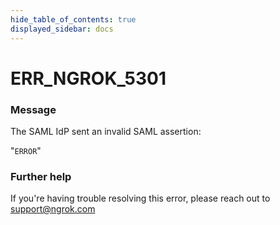 ```yaml
---
hide_table_of_contents: true
displayed_sidebar: docs
---
```



# ERR_NGROK_5301

### Message
The SAML IdP sent an invalid SAML assertion:

"`ERROR`"

<ErrorDetails error='err_ngrok_5301' />


### Further help
If you're having trouble resolving this error, please reach out to [support@ngrok.com](mailto:support@ngrok.com?subject=Help%20with%20ERR_NGROK_5301)

